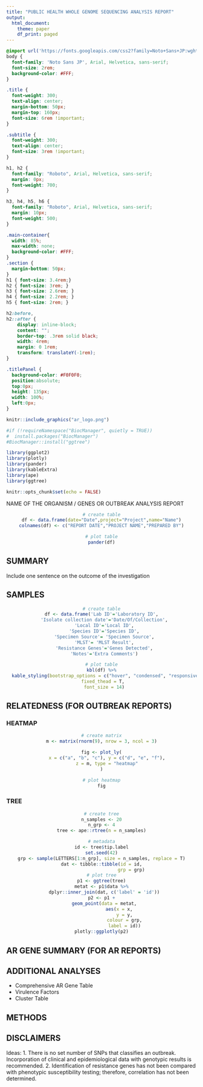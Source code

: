 ```yaml
---
title: "PUBLIC HEALTH WHOLE GENOME SEQUENCING ANALYSIS REPORT"
output:
  html_document:
    theme: paper
    df_print: paged
---
```


```css
@import url('https://fonts.googleapis.com/css2?family=Noto+Sans+JP:wght@100;400;500;700&family=Roboto:wght@100;300;400;500;700&display=swap');
body {
  font-family: 'Noto Sans JP', Arial, Helvetica, sans-serif;
  font-size: 2rem;
  background-color: #FFF;
}

.title {
  font-weight: 300;
  text-align: center;
  margin-bottom: 50px;
  margin-top: 160px;
  font-size: 6rem !important;
}

.subtitle {
  font-weight: 300;
  text-align: center;
  font-size: 3rem !important;
}

h1, h2 {
  font-family: "Roboto", Arial, Helvetica, sans-serif;
  margin: 0px;
  font-weight: 700;
}

h3, h4, h5, h6 {
  font-family: "Roboto", Arial, Helvetica, sans-serif;
  margin: 10px;
  font-weight: 500;
}

.main-container{
  width: 85%;
  max-width: none;
  background-color: #FFF;
}
.section {
  margin-bottom: 50px;
}
h1 { font-size: 3.4rem;}
h2 { font-size: 3rem; }
h3 { font-size: 2.6rem; }
h4 { font-size: 2.2rem; }
h5 { font-size: 2rem; }

h2:before,
h2::after {
    display: inline-block;
    content: "";
    border-top: .3rem solid black;
    width: 4rem;
    margin: 0 1rem;
    transform: translateY(-1rem);
}

.titlePanel {
  background-color: #F0F0F0;
  position:absolute;
  top:0px;
  height: 135px;
  width: 100%;
  left:0px;
}
```

<div class ="titlePanel">
```r
knitr::include_graphics("ar_logo.png")
```
</div>

```r

#if (!requireNamespace("BiocManager", quietly = TRUE))
#  install.packages("BiocManager")
#BiocManager::install("ggtree")

library(ggplot2)
library(plotly)
library(pander)
library(kableExtra)
library(ape)
library(ggtree)

knitr::opts_chunk$set(echo = FALSE)

```

<div class="subtitle">
NAME OF THE ORGANISM / GENES OR OUTBREAK ANALYSIS REPORT
</div>

<center>
```r

# create table
df <- data.frame(date="Date",project="Project",name="Name")
colnames(df) <- c("REPORT DATE","PROJECT NAME","PREPARED BY")

# plot table
pander(df)
```
</center>

## SUMMARY

Include one sentence on the outcome of the investigation

## SAMPLES
<center>
```r

# create table
df <- data.frame('Lab ID'='Laboratory ID',
  'Isolate collection date'='Date/Of/Collection',
  'Local ID'='Local ID',
  'Species ID'='Species ID',
  'Specimen Source'= 'Specimen Source',
  'MLST'= 'MLST Result',
  'Resistance Genes'='Genes Detected',
  'Notes'='Extra Comments')

# plot table
kbl(df) %>%
  kable_styling(bootstrap_options = c("hover", "condensed", "responsive"), 
  fixed_thead = T, 
  font_size = 14)
```
</center>
## RELATEDNESS (FOR OUTBREAK REPORTS)

### HEATMAP
<center>
```r

# create matrix
m <- matrix(rnorm(9), nrow = 3, ncol = 3)

fig <- plot_ly(
    x = c("a", "b", "c"), y = c("d", "e", "f"),
    z = m, type = "heatmap"
)

# plot heatmap
fig

```
</center>

### TREE
<center>
```r

# create tree
n_samples <- 20
n_grp <- 4
tree <- ape::rtree(n = n_samples)

# metadata
id <- tree$tip.label
set.seed(42)
grp <- sample(LETTERS[1:n_grp], size = n_samples, replace = T)
dat <- tibble::tibble(id = id,
                      grp = grp)
# plot tree
p1 <- ggtree(tree)
metat <- p1$data %>%
  dplyr::inner_join(dat, c('label' = 'id'))
p2 <- p1 +
  geom_point(data = metat,
             aes(x = x,
                 y = y,
                 colour = grp,
                 label = id))
plotly::ggplotly(p2)

```
</center>

## AR GENE SUMMARY (FOR AR REPORTS)

## ADDITIONAL ANALYSES

* Comprehensive AR Gene Table
* Virulence Factors
* Cluster Table

## METHODS

## DISCLAIMERS
 
Ideas: 
1. There is no set number of SNPs that classifies an outbreak. Incorporation of clinical and epidemiological data with genotypic results is recommended.
2. Identification of resistance genes has not been compared with phenotypic susceptibility testing; therefore, correlation has not been determined.
